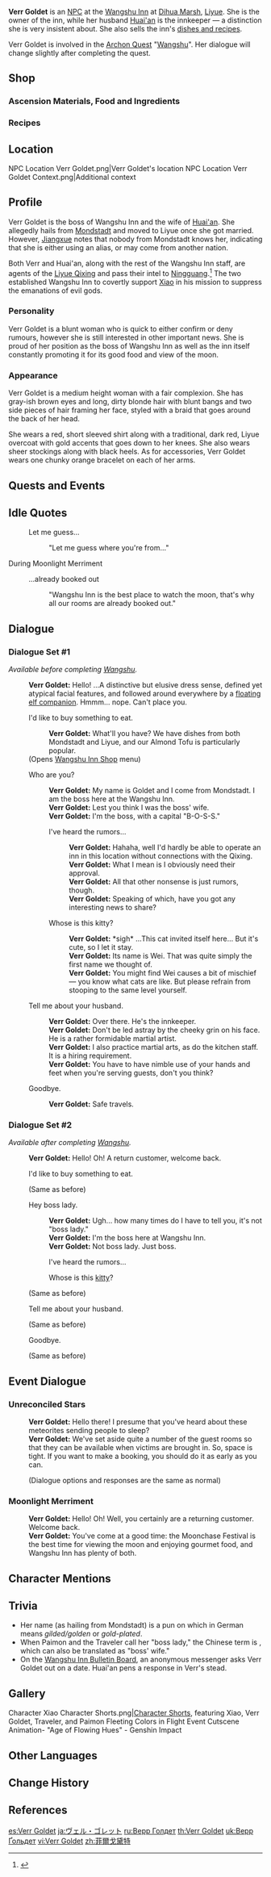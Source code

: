 {{Character Infobox
|type             = NPC
|image            = NPC Verr Goldet.png
|affiliation      = Wangshu Inn
|affiliation2     = Liyue Qixing Employees
|region           = Liyue
|title            = Boss, Wangshu Inn
|spouse           = Huai'an
|voiceEN          = [https://laurenamante.com/ Lauren Amante]<ref>Lauren Amante: [https://laurenamante.com/voiceover EN VA's Website]</ref>
|voiceJP          = [http://amuleto.jp/talents/mizuhanaamano.html Amano Mizuhana ({{ja|水花 天乃}})]<ref>Amuleto: [http://amuleto.jp/talents/mizuhanaamano.html JP VA's Profile]</ref>
}}
'''Verr Goldet''' is an [[NPC]] at the [[Wangshu Inn]] at [[Dihua Marsh]], [[Liyue]]. She is the owner of the inn, while her husband [[Huai'an]] is the innkeeper &mdash; a distinction she is very insistent about. She also sells the inn's [[Wangshu Inn#Shop|dishes and recipes]].

Verr Goldet is involved in the [[Archon Quest]] "[[Wangshu]]". Her dialogue will change slightly after completing the quest.

==Shop==
===Ascension Materials, Food and Ingredients===
{{Shop/Header|note=Refreshes|total=1|vendor=Verr Goldet}}
{{Shop|Almond Tofu|1,550|2|note=Daily|total=1}}
{{Shop|Matsutake Meat Rolls|1,775|2|note=Daily|total=1}}
{{Shop|Jueyun Chili Chicken|1,925|2|note=Daily|total=1}}
{{Shop|Noodles with Mountain Delicacies|2,150|2|note=Daily|total=1}}
{{Shop|Chicken-Mushroom Skewer|450|10|note=Daily|total=1}}
{{Shop|Matsutake|300|10|note=Every 3 Days|total=1}}
{{Shop|Butter|270|10|note=Weekly|total=1}}
{{Shop|Sausage|840|10|note=Weekly|total=1}}
{{Shop|Silk Flower|1,000|5|note=Every 3 Days|total=1}}
{{Shop|Violetgrass|1,000|5|note=Every 3 Days|total=1}}
{{Shop/Footer|note=&#32;|total=43,400}}

===Recipes===
{{Shop/Header|note=Required<br />[[Adventure Rank]]|total=1|vendor=Verr Goldet}}
{{Shop|Recipe|2,500|1|note=1|specific=Recipe: Vegetarian Abalone|total=1}}
{{Shop|Recipe|5,000|1|note=1|specific=Recipe: Bamboo Shoot Soup|total=1}}
{{Shop|Recipe|5,000|1|note=1|specific=Recipe: Stir-Fried Shrimp|total=1}}
{{Shop/Footer|note=&#32;|total=12,500}}

==Location==
<gallery>
NPC Location Verr Goldet.png|Verr Goldet's location
NPC Location Verr Goldet Context.png|Additional context
</gallery>

==Profile==
<!-- detailed story/lore information goes here -->
Verr Goldet is the boss of Wangshu Inn and the wife of [[Huai'an]]. She allegedly hails from [[Mondstadt]] and moved to Liyue once she got married. However, [[Jiangxue]] notes that nobody from Mondstadt knows her, indicating that she is either using an alias, or may come from another nation.

Both Verr and Huai'an, along with the rest of the Wangshu Inn staff, are agents of the [[Liyue Qixing]] and pass their intel to [[Ningguang]].<ref>{{Ref/Quest|Equilibrium}}</ref> The two established Wangshu Inn to covertly support [[Xiao]] in his mission to suppress the emanations of evil gods.

===Personality===
{{Quote
|quote = Not boss lady. Just boss.
|speaker = Verr Goldet
}}
Verr Goldet is a blunt woman who is quick to either confirm or deny rumours, however she is still interested in other important news. She is proud of her position as the boss of Wangshu Inn as well as the inn itself constantly promoting it for its good food and view of the moon.

===Appearance===
Verr Goldet is a medium height woman with a fair complexion. She has gray-ish brown eyes and long, dirty blonde hair with blunt bangs and two side pieces of hair framing her face, styled with a braid that goes around the back of her head.

She wears a red, short sleeved shirt along with a traditional, dark red, Liyue overcoat with gold accents that goes down to her knees. She also wears sheer stockings along with black heels. As for accessories, Verr Goldet wears one chunky orange bracelet on each of her arms.

==Quests and Events==
{{Quests and Events}}

==Idle Quotes==
{{Dialogue start}}
: {{DIcon|Idle}} Let me guess...
:: {{A|VO Verr Goldet 01.ogg}} "Let me guess where you're from..."
{{Dialogue end}}

;During Moonlight Merriment
{{Dialogue start}}
: {{DIcon|Idle}} ...already booked out
:: {{A|VO Verr Goldet Moonlight Merriment 01.ogg}} "Wangshu Inn is the best place to watch the moon, that's why all our rooms are already booked out."
{{Dialogue end}}

==Dialogue==
===Dialogue Set #1===
''Available before completing [[Wangshu]].''
{{Dialogue start}}
:'''Verr Goldet:''' Hello! ...A distinctive but elusive dress sense, defined yet atypical facial features, and followed around everywhere by a [[Paimon|floating elf companion]]. Hmmm... nope. Can't place you.
:{{DIcon|Shop}} I'd like to buy something to eat.
::'''Verr Goldet:''' What'll you have? We have dishes from both Mondstadt and Liyue, and our Almond Tofu is particularly popular.
:;(Opens [[Wangshu Inn#Shop|Wangshu Inn Shop]] menu)
:{{DIcon}} Who are you?
::'''Verr Goldet:''' My name is Goldet and I come from Mondstadt. I am the boss here at the Wangshu Inn.
::'''Verr Goldet:''' Lest you think I was the boss' wife.
::'''Verr Goldet:''' I'm the boss, with a capital "B-O-S-S."
::{{DIcon}} I've heard the rumors...
:::'''Verr Goldet:''' Hahaha, well I'd hardly be able to operate an inn in this location without connections with the Qixing.
:::'''Verr Goldet:''' What I mean is I obviously need their approval.
:::'''Verr Goldet:''' All that other nonsense is just rumors, though.
:::'''Verr Goldet:''' Speaking of which, have you got any interesting news to share?
::{{DIcon}} Whose is this kitty?
:::'''Verr Goldet:''' *sigh* ...This cat invited itself here... But it's cute, so I let it stay.
:::'''Verr Goldet:''' Its name is Wei. That was quite simply the first name we thought of.
:::'''Verr Goldet:''' You might find Wei causes a bit of mischief &mdash; you know what cats are like. But please refrain from stooping to the same level yourself.
:{{DIcon}} Tell me about your husband.
::'''Verr Goldet:''' Over there. He's the innkeeper.
::'''Verr Goldet:''' Don't be led astray by the cheeky grin on his face. He is a rather formidable martial artist.
::'''Verr Goldet:''' I also practice martial arts, as do the kitchen staff. It is a hiring requirement.
::'''Verr Goldet:''' You have to have nimble use of your hands and feet when you're serving guests, don't you think?
:{{DIcon}} Goodbye.
::'''Verr Goldet:''' Safe travels.
{{Dialogue end}}

===Dialogue Set #2===
''Available after completing [[Wangshu]].''
{{Dialogue start}}
:'''Verr Goldet:''' Hello! Oh! A return customer, welcome back.
:{{DIcon|Shop}} I'd like to buy something to eat.
:;(Same as before)
:{{DIcon}} Hey boss lady.
::'''Verr Goldet:''' Ugh... how many times do I have to tell you, it's not "boss lady."
::'''Verr Goldet:''' I'm the boss here at Wangshu Inn.
::'''Verr Goldet:''' Not boss lady. Just boss.
::{{DIcon}} I've heard the rumors...
::{{DIcon}} Whose is this [[Wei (Cat)|kitty]]?
:;(Same as before)
:{{DIcon}} Tell me about your husband.
:;(Same as before)
:{{DIcon}} Goodbye.
:;(Same as before)
{{Dialogue end}}

==Event Dialogue==
===Unreconciled Stars===
{{Dialogue start}}
:'''Verr Goldet:''' Hello there! I presume that you've heard about these meteorites sending people to sleep?
:'''Verr Goldet:''' We've set aside quite a number of the guest rooms so that they can be available when victims are brought in. So, space is tight. If you want to make a booking, you should do it as early as you can.
:;(Dialogue options and responses are the same as normal)
{{Dialogue end}}
===Moonlight Merriment===
{{Dialogue start}}
:'''Verr Goldet:''' Hello! Oh! Well, you certainly are a returning customer. Welcome back.
:'''Verr Goldet:''' You've come at a good time: the Moonchase Festival is the best time for viewing the moon and enjoying gourmet food, and Wangshu Inn has plenty of both.
{{Dialogue end}}

==Character Mentions==
{{Character Mentions}}

==Trivia==
* Her name (as hailing from Mondstadt) is a pun on ''{{wt|vergoldet|vergoldet|German}}'' which in German means ''gilded/golden'' or ''gold-plated''.
* When Paimon and the Traveler call her "boss lady," the Chinese term is {{Lang|mini=1|zh=老板娘|zh_rm=lǎobǎnniáng}}, which can also be translated as "boss' wife."
* On the [[Wangshu Inn Bulletin Board]], an anonymous messenger asks Verr Goldet out on a date. Huai'an pens a response in Verr's stead.

==Gallery==
<gallery>
Character Xiao Character Shorts.png|[https://twitter.com/GenshinImpact/status/1383269112109961222 Character Shorts], featuring Xiao, Verr Goldet, Traveler, and Paimon
Fleeting Colors in Flight Event Cutscene Animation- "Age of Flowing Hues" - Genshin Impact
</gallery>

==Other Languages==
{{Other Languages
|default_hidden = 1
|en      = Verr Goldet
|zhs     = 菲尔戈黛特
|zhs_rm  = Fēi'ěr Gēdàitè
|zht     = 菲爾戈黛特
|zht_rm  = Fēi'ěr Gēdàitè
|ja      = ヴェル・ゴレット
|ja_rm   = Veru Goretto
|ko      = 베르 고데트
|ko_rm   = Bereu Godeteu
|es      = Verr Goldet
|fr      = Verr Goldet
|ru      = Верр Голдет
|th      = Verr Goldet
|vi      = Verr Goldet
|de      = Verr Goldet
|id      = Verr Goldet
|pt      = Verr Goldet
|tr      = Verr Goldet
|it      = Verr Goldet
}}

==Change History==
{{Change History|1.0}}

==References==
{{Reflist}}

[[es:Verr Goldet]]
[[ja:ヴェル・ゴレット]]
[[ru:Верр Голдет]]
[[th:Verr Goldet]]
[[uk:Верр Ґольдет]]
[[vi:Verr Goldet]]
[[zh:菲爾戈黛特]]